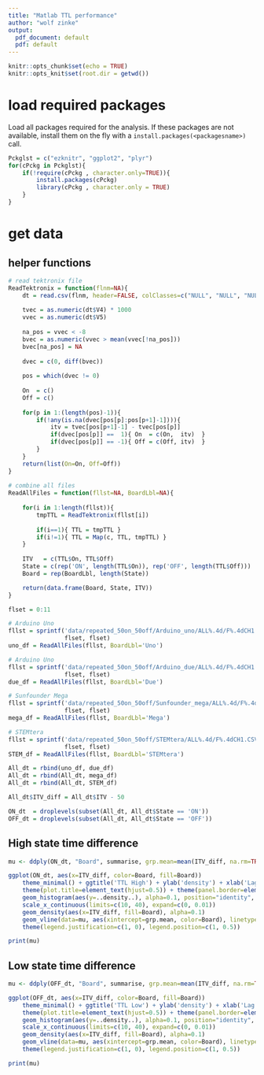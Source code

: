 ```yaml
---
title: "Matlab TTL performance"
author: "wolf zinke"
output:
  pdf_document: default
  pdf: default
---
```


```r
knitr::opts_chunk$set(echo = TRUE)
knitr::opts_knit$set(root.dir = getwd())
```

# load required packages
  
Load all packages required for the analysis. If these packages are not available, install them on the fly with a `install.packages(<packagesname>)` call.

```r
Pckglst = c("ezknitr", "ggplot2", "plyr")
for(cPckg in Pckglst){
    if(!require(cPckg , character.only=TRUE)){
        install.packages(cPckg)
        library(cPckg , character.only = TRUE)
    }
}
```

# get data


## helper functions

```r
# read tektronix file
ReadTektronix = function(flnm=NA){
    dt = read.csv(flnm, header=FALSE, colClasses=c("NULL", "NULL", "NULL", NA, NA))
    
    tvec = as.numeric(dt$V4) * 1000
    vvec = as.numeric(dt$V5)
    
    na_pos = vvec < -8
    bvec = as.numeric(vvec > mean(vvec[!na_pos]))
    bvec[na_pos] = NA
    
    dvec = c(0, diff(bvec))
    
    pos = which(dvec != 0)
    
    On  = c()
    Off = c()
    
    for(p in 1:(length(pos)-1)){
        if(!any(is.na(dvec[pos[p]:pos[p+1]-1]))){
            itv = tvec[pos[p+1]-1] - tvec[pos[p]]
            if(dvec[pos[p]] ==  1){ On  = c(On,  itv)  }
            if(dvec[pos[p]] == -1){ Off = c(Off, itv)  }
        }
    }
    return(list(On=On, Off=Off))
}
    
# combine all files
ReadAllFiles = function(fllst=NA, BoardLbl=NA){
    
    for(i in 1:length(fllst)){
        tmpTTL = ReadTektronix(fllst[i])
        
        if(i==1){ TTL = tmpTTL }
        if(i!=1){ TTL = Map(c, TTL, tmpTTL) }
    }
    
    ITV   = c(TTL$On, TTL$Off)
    State = c(rep('ON', length(TTL$On)), rep('OFF', length(TTL$Off)))
    Board = rep(BoardLbl, length(State))             

    return(data.frame(Board, State, ITV))
}
```

```r

flset = 0:11

# Arduino Uno
fllst = sprintf('data/repeated_50on_50off/Arduino_uno/ALL%.4d/F%.4dCH1.CSV',
                flset, flset)
uno_df = ReadAllFiles(fllst, BoardLbl='Uno')

# Arduino Uno
fllst = sprintf('data/repeated_50on_50off/Arduino_due/ALL%.4d/F%.4dCH1.CSV',
                flset, flset)
due_df = ReadAllFiles(fllst, BoardLbl='Due')

# Sunfounder Mega
fllst = sprintf('data/repeated_50on_50off/Sunfounder_mega/ALL%.4d/F%.4dCH1.CSV',
                flset, flset)
mega_df = ReadAllFiles(fllst, BoardLbl='Mega')

# STEMtera
fllst = sprintf('data/repeated_50on_50off/STEMtera/ALL%.4d/F%.4dCH1.CSV',
                flset, flset)
STEM_df = ReadAllFiles(fllst, BoardLbl='STEMtera')

All_dt = rbind(uno_df, due_df)
All_dt = rbind(All_dt, mega_df)
All_dt = rbind(All_dt, STEM_df)

All_dt$ITV_diff = All_dt$ITV - 50

ON_dt  = droplevels(subset(All_dt, All_dt$State == 'ON'))
OFF_dt = droplevels(subset(All_dt, All_dt$State == 'OFF'))
```


## High state time difference
```r
mu <- ddply(ON_dt, "Board", summarise, grp.mean=mean(ITV_diff, na.rm=TRUE))

ggplot(ON_dt, aes(x=ITV_diff, color=Board, fill=Board))                              +
    theme_minimal() + ggtitle('TTL High') + ylab('density') + xlab('Lag [ms]')       +
    theme(plot.title=element_text(hjust=0.5)) + theme(panel.border=element_blank())  +
    geom_histogram(aes(y=..density..), alpha=0.1, position="identity", binwidth=0.5) +
    scale_x_continuous(limits=c(10, 40), expand=c(0, 0.01))                          +
    geom_density(aes(x=ITV_diff, fill=Board), alpha=0.1)                             +
    geom_vline(data=mu, aes(xintercept=grp.mean, color=Board), linetype="dashed")    +
    theme(legend.justification=c(1, 0), legend.position=c(1, 0.5))

print(mu)
```

## Low state time difference
```r
mu <- ddply(OFF_dt, "Board", summarise, grp.mean=mean(ITV_diff, na.rm=TRUE))

ggplot(OFF_dt, aes(x=ITV_diff, color=Board, fill=Board))                             +
    theme_minimal() + ggtitle('TTL Low') + ylab('density') + xlab('Lag [ms]')        +
    theme(plot.title=element_text(hjust=0.5)) + theme(panel.border=element_blank())  +
    geom_histogram(aes(y=..density..), alpha=0.1, position="identity", binwidth=0.5) +
    scale_x_continuous(limits=c(10, 40), expand=c(0, 0.01))                          +
    geom_density(aes(x=ITV_diff, fill=Board), alpha=0.1)                             +
    geom_vline(data=mu, aes(xintercept=grp.mean, color=Board), linetype="dashed")    +
    theme(legend.justification=c(1, 0), legend.position=c(1, 0.5))

print(mu)
```
